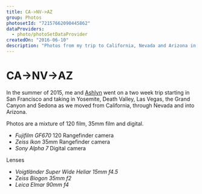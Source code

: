 ```yaml
---
title: CA->NV->AZ
group: Photos
photosetId: "72157662090445862"
dataProviders:
  - photo/photoSetDataProvider
createdOn: "2016-06-10"
description: "Photos from my trip to California, Nevada and Arizona in 2015."
---
```



# CA->NV->AZ

In the summer of 2015, me and [Ashlyn](http://www.agehrettphoto.com/) went on a two week trip starting in San Francisco and taking in Yosemite, Death Valley, Las Vegas, the Grand Canyon and Sedona as we moved from California, through Nevada and into Arizona.

Photos are a mixture of 120 film, 35mm film and digital.

- _Fujifilm GF670_ 120 Rangefinder camera
- _Zeiss Ikon_ 35mm Rangefinder camera
- _Sony Alpha 7_ Digital camera

Lenses

- _Voigtländer Super Wide Heliar 15mm f4.5_
- _Zeiss Biogon 35mm f2_
- _Leica Elmar 90mm f4_

<PhotoSet />
